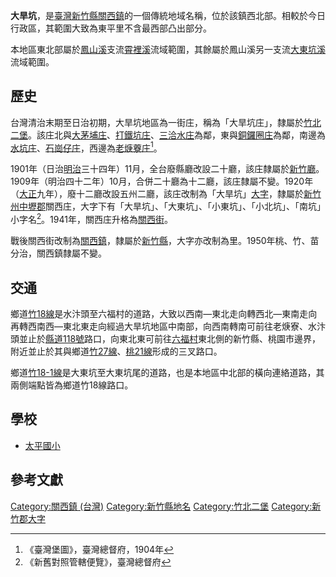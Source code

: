 {{noteTA　
|1 = zh-cn:庄; zh-hk:庄; zh-tw:庄;
}}
'''大旱坑'''，是[[臺灣|臺灣]][[新竹縣|新竹縣]][[關西鎮_(台灣)|關西鎮]]的一個傳統地域名稱，位於該鎮西北部。相較於今日行政區，其範圍大致為東平里不含最西部凸出部分。

本地區東北部屬於[[鳳山溪|鳳山溪]]支流[[霄裡溪|霄裡溪]]流域範圍，其餘屬於鳳山溪另一支流[[大東坑溪|大東坑溪]]流域範圍。

==歷史==
台灣清治末期至日治初期，大旱坑地區為一街庄，稱為「大旱坑庄」，隸屬於[[竹北二堡|竹北二堡]]。該庄北與[[大茅埔_(新竹縣)|大茅埔庄]]、[[北打鐵坑|打鐵坑庄]]、[[三洽水庄|三洽水庄]]為鄰，東與[[銅鑼圈_(桃園市)|銅鑼圈庄]]為鄰，南邊為[[水坑_(關西鎮)|水坑庄]]、[[石岡子_(新竹縣)|石崗仔庄]]，西邊為[[老焿藔庄|老焿藔庄]]<ref>《臺灣堡圖》，臺灣總督府，1904年</ref>。

1901年（日治[[明治|明治]]三十四年）11月，全台廢縣廳改設二十廳，該庄隸屬於[[新竹廳|新竹廳]]。1909年（明治四十二年）10月，合併二十廳為十二廳，該庄隸屬不變。1920年（[[大正|大正]]九年），廢十二廳改設五州二廳，該庄改制為「大旱坑」[[大字|大字]]，隸屬於[[新竹州|新竹州]][[中壢郡|中壢郡]]關西庄，大字下有「大旱坑」、「大東坑」、「小東坑」、「小北坑」、「南坑」小字名<ref>《新舊對照管轄便覽》，臺灣總督府</ref>。1941年，關西庄升格為[[關西街|關西街]]。

戰後關西街改制為[[關西鎮_(台灣)|關西鎮]]，隸屬於[[新竹縣|新竹縣]]，大字亦改制為里。1950年桃、竹、苗分治，關西鎮隸屬不變。

==交通==
鄉道[[竹18線|竹18線]]是水汴頭至六福村的道路，大致以西南—東北走向轉西北—東南走向再轉西南西—東北東走向經過大旱坑地區中南部，向西南轉南可前往老焿寮、水汴頭並止於[[縣道118號|縣道118號]]路口，向東北東可前往[[六福村|六福村]]東北側的新竹縣、桃園市邊界，附近並止於其與鄉道[[竹27線|竹27線]]、[[桃21線|桃21線]]形成的三叉路口。

鄉道[[竹18-1線|竹18-1線]]是大東坑至大東坑尾的道路，也是本地區中北部的橫向連絡道路，其兩側端點皆為鄉道竹18線路口。

==學校==
*[[新竹縣關西鎮太平國民小學|太平國小]]

==參考文獻==
{{reflist}}

{{新竹郡}}

[[Category:關西鎮_(台灣)|Category:關西鎮 (台灣)]]
[[Category:新竹縣地名|Category:新竹縣地名]]
[[Category:竹北二堡|Category:竹北二堡]]
[[Category:新竹郡大字|Category:新竹郡大字]]